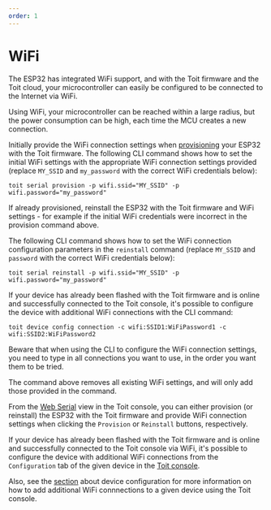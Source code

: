 ```yaml
---
order: 1
---
```


# WiFi

The ESP32 has integrated WiFi support, and with the Toit firmware and the Toit cloud, your microcontroller can easily be configured to be connected to the Internet via WiFi.

Using WiFi, your microcontroller can be reached within a large radius, but the power consumption can be high, each time the MCU creates a new connection.

<Tabs>
<Tab label="CLI">

Initially provide the WiFi connection settings when [provisioning](../../../../getstarted/details/provision) your ESP32 with the Toit firmware. The following CLI command shows how to set the initial WiFi settings
with the appropriate WiFi connection settings provided (replace `MY_SSID` and `my_password` with the correct WiFi credentials below):

```shell
toit serial provision -p wifi.ssid="MY_SSID" -p wifi.password="my_password"
```

If already provisioned, reinstall the ESP32 with the Toit firmware
and WiFi settings - for example if the initial WiFi credentials were incorrect in the provision command above.

The following CLI command shows how to set the WiFi connection configuration parameters in the `reinstall` command
(replace `MY_SSID` and `password` with the correct WiFi credentials below):

```shell
toit serial reinstall -p wifi.ssid="MY_SSID" -p wifi.password="my_password"
```

If your device has already been flashed with the Toit firmware and is online and successfully connected to the Toit console, it's possible to configure the
device with additional WiFi connections with the CLI command:

```shell
toit device config connection -c wifi:SSID1:WiFiPassword1 -c wifi:SSID2:WiFiPassword2
```

<Note type="warning">

Beware that when using the CLI to configure the WiFi connection settings, you need to type in all connections you want to use, in the order you want them to be tried.

The command above removes all existing WiFi settings, and will only add those provided in the command.

</Note>

</Tab>
<Tab label="Console">

From the [Web Serial](https://console.toit.io/serial) view in the Toit console, you can either provision (or reinstall) the ESP32 with the Toit firmware and provide WiFi connection settings
when clicking the `Provision` or `Reinstall` buttons, respectively.

If your device has already been flashed with the Toit firmware and is online and successfully connected to the Toit console via WiFi, it's possible to configure the
device with additional WiFi connections from the `Configuration` tab of the given device in the [Toit console](https://console.toit.io/).

Also, see the [section](../../../platform/console/deviceconfig/#connections)
about device configuration for more information on how to add additional WiFi connnections to a given device using the Toit console.

</Tab>
</Tabs>
